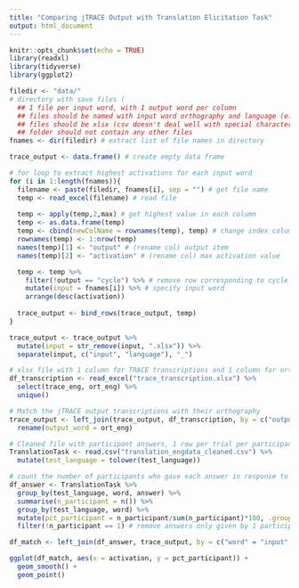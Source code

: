 ---
title: "Comparing jTRACE Output with Translation Elicitation Task"
output: html_document
---

```{r setup, include=FALSE}
knitr::opts_chunk$set(echo = TRUE)
library(readxl)
library(tidyverse)
library(ggplot2)

```


```{r load jtrace output}
filedir <- "data/" 
# directory with save files (
  ## 1 file per input word, with 1 output word per column
  ## files should be named with input word orthography and language (e.g. "gato_spanish.xlsx")
  ## files should be xlsx (csv doesn't deal well with special characters)
  ## folder should not contain any other files
fnames <- dir(filedir) # extract list of file names in directory

trace_output <- data.frame() # create empty data frame

# for loop to extract highest activations for each input word
for (i in 1:length(fnames)){
  filename <- paste(filedir, fnames[i], sep = "") # get file name
  temp <- read_excel(filename) # read file
  
  temp <- apply(temp,2,max) # get highest value in each column
  temp <- as.data.frame(temp)
  temp <- cbind(newColName = rownames(temp), temp) # change index column (which has output items) into column 1 for easier organisation
  rownames(temp) <- 1:nrow(temp)
  names(temp)[1] <- "output" # (rename col) output item
  names(temp)[2] <- "activation" # (rename col) max activation value

  temp <- temp %>%
    filter(!output == "cycle") %>% # remove row corresponding to cycle number
    mutate(input = fnames[i]) %>% # specify input word
    arrange(desc(activation))
  
  trace_output <- bind_rows(trace_output, temp)
}

trace_output <- trace_output %>%
  mutate(input = str_remove(input, ".xlsx")) %>%
  separate(input, c("input", "language"), "_")


```


```{r match word}

# xlsx file with 1 column for TRACE transcriptions and 1 column for orthography (English words) 
df_transcription <- read_excel("trace_transcription.xlsx") %>%
  select(trace_eng, ort_eng) %>%
  unique()

# Match the jTRACE output transcriptions with their orthography
trace_output <- left_join(trace_output, df_transcription, by = c("output" = "trace_eng")) %>%
  rename(output_word = ort_eng)


```


```{r load translation task}

# Cleaned file with participant answers, 1 row per trial per participant
TranslationTask <- read.csv("translation_engdata_cleaned.csv") %>%
  mutate(test_language = tolower(test_language))

# count the number of participants who gave each answer in response to a given trial
df_answer <- TranslationTask %>%
  group_by(test_language, word, answer) %>%
  summarise(n_participant = n()) %>%
  group_by(test_language, word) %>%
  mutate(pct_participant = n_participant/sum(n_participant)*100, .groups = "drop") %>%
  filter(!n_participant == 1) # remove answers only given by 1 participant as idiosyncratic answers?

df_match <- left_join(df_answer, trace_output, by = c("word" = "input", "answer" = "output_word", "test_language" = "language"))

```


```{r plot, warning = FALSE}

ggplot(df_match, aes(x = activation, y = pct_participant)) +
  geom_smooth() +
  geom_point()


```


